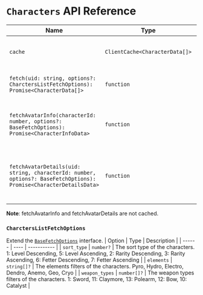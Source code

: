 # `Characters` API Reference

| Name                                                                                           | Type                           | Description                                        |
| ---------------------------------------------------------------------------------------------- | ------------------------------ | -------------------------------------------------- |
| `cache`                                                                                        | `ClientCache<CharacterData[]>` | The cache for the characters API                   |
| `fetch(uid: string, options?: CharctersListFetchOptions): Promise<CharacterData[]>`                     | `function`                     | Fetches the character data for the given UID       |
| `fetchAvatarInfo(characterId: number, options?: BaseFetchOptions): Promise<CharacterInfoData>` | `function`                     | Fetches the avatar info for the given character ID |
| `fetchAvatarDetails(uid: string, characterId: number, options?: BaseFetchOptions): Promise<CharacterDetailsData>` | `function`                     | Fetches the avatar details for the given UID and character ID |

**Note**: fetchAvatarInfo and fetchAvatarDetails are not cached.

### `CharctersListFetchOptions`

Extend the [`BaseFetchOptions`](/api_reference/routes/base) interface.
| Option | Type | Description |
| ------ | ---- | ----------- |
| `sort_type` | `number?` | The sort type of the characters. 1: Level Descending, 5: Level Ascending, 2: Rarity Descending, 3: Rarity Ascending, 6: Fetter Descending, 7: Fetter Ascending |
| `elements` | `string[]?` | The elements filters of the characters. Pyro, Hydro, Electro, Dendro, Anemo, Geo, Cryo |
| `weapon_types` | `number[]?` | The weapon types filters of the characters. 1: Sword, 11: Claymore, 13: Polearm, 12: Bow, 10: Catalyst |
